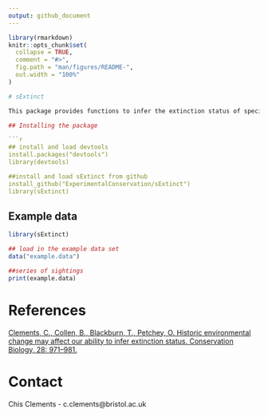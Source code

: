 ```yaml
---
output: github_document
---
```


```r
library(rmarkdown)
knitr::opts_chunk$set(
  collapse = TRUE,
  comment = "#>",
  fig.path = "man/figures/README-",
  out.width = "100%"
)

# sExtinct

This package provides functions to infer the extinction status of species based on the distribution of historic sightings (and/or abundances). This combines several sighting based estimators of historical extinction, allowing them to be run simultaneously or individually. Code for this package was contributed by Ben Collen, Gene Hunt and Tracy Rout. Additional code was taken from McPherson & Myers (2009).

## Installing the package

```r
## install and load devtools
install.packages("devtools")
library(devtools)

##install and load sExtinct from github
install_github("ExperimentalConservation/sExtinct")
library(sExtinct)

```

## Example data

```r
library(sExtinct)
```

```r

## load in the example data set
data("example.data")

##series of sightings 
print(example.data)

```


# References

[Clements, C., Collen, B., Blackburn, T., Petchey, O. Historic environmental change may affect our ability to infer extinction status. Conservation Biology, 28: 971–981.](https://conbio.onlinelibrary.wiley.com/doi/abs/10.1111/cobi.12329)

# Contact
Chis Clements - c.clements@bristol.ac.uk
